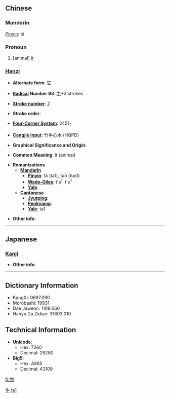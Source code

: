 {{zh-hanzi|{{zh-lookup|牠}}}}
==Chinese==
===Mandarin===
[[Pinyin]]: tā
===Pronoun===
# [animal] [[it]]

===[[Hanzi]]===
* '''Alternate form''': [[它]]

* '''[[Wiktionary:Chinese radical index| Radical]] Number 93''': [[Wiktionary:Chinese radical index 牛|牛]]+3 strokes

* '''[[Wiktionary:Chinese total strokes index|Stroke number]]''': [[Wiktionary:Chinese total strokes index 7|7]]

* '''Stroke order''': 

* '''[[Wiktionary:Chinese four corner index|Four-Corner System]]''': 2451<sub>2</sub>

* '''[[Wiktionary:Chinese Cangjie index|Cangjie input]]''': 竹手心木 (HQPD)

* '''Graphical Significance and Origin''': 

* '''Common Meaning''': it (animal)

* '''Romanizations'''
** '''[[Mandarin]]'''
*** '''[[Pinyin]]''': tā (ta1), tuō (tuo1)
*** '''[[Wade-Giles]]''': t'a<sup>1</sup>, t'o<sup>1</sup>
*** '''[[Yale]]''': 
** '''[[Cantonese]]'''
*** '''[[Jyutping]]''':
*** '''[[Penkyamp]]''': 
*** '''[[Yale]]''': ta1

* '''Other info''': 

----

==Japanese==
===[[Kanji]]===
{{kanji|on readings=[[た]] (ta), [[だ]] (da)
|kun readings=
}}

* '''Other info''':  

----

== Dictionary Information ==

* KangXi: 0697.090
* Morobashi: 19931
* Dae Jaweon: 1109.060
* Hanyu Da Zidian: 31803.010

== Technical Information ==

* '''Unicode''':
** Hex: 7260
** Decimal: 29280
* '''Big5''':
** Hex: A865
** Decimal: 43109

[[Category:zh-tw:Pronouns|牛]]
[[Category:zh-cn:Pronouns|ta1]]

[[fr:牠]]